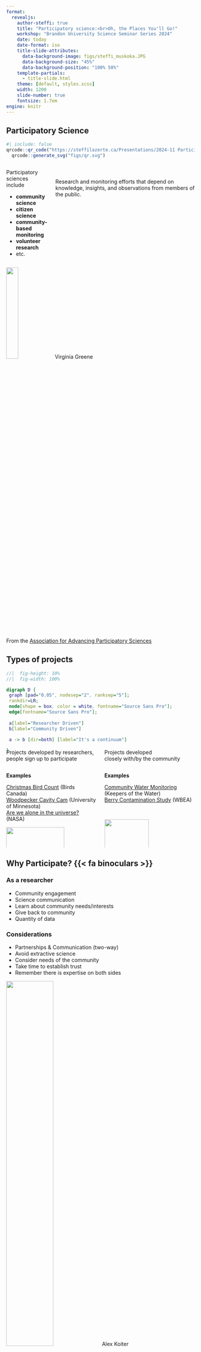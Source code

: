 ```yaml
---
format: 
  revealjs:
    author-steffi: true
    title: "Participatory science:<br>Oh, the Places You'll Go!"
    workshop: "Brandon University Science Seminar Series 2024"
    date: today
    date-format: iso
    title-slide-attributes: 
      data-background-image: figs/steffi_muskoka.JPG
      data-background-size: "45%"
      data-background-position: "100% 50%"
    template-partials:
      - title-slide.html
    theme: [default, styles.scss]
    width: 1200
    slide-number: true
    fontsize: 1.7em
engine: knitr
---
```


## Participatory Science

```r
#| include: false
qrcode::qr_code("https://steffilazerte.ca/Presentations/2024-11 Participatory science") |>
  qrcode::generate_svg("figs/qr.svg")
```


::::{.columns}

:::{.column}
Participatory sciences include

:::{style="margin-left: 2%"}
- **community science**
- **citizen science**
- **community-based monitoring**
- **volunteer research**
- etc.
:::
:::
:::{.column .center style="margin-top: 5%"}

Research and monitoring efforts that depend on [knowledge]{.hl}, [insights]{.hl}, and [observations]{.hl} from members of the public.
:::
::::

![](figs/citsci_VirginiaGreene.png){.absolute bottom=5% left=37.5% width=25%}
[Virginia Greene]{.absolute .attrib left=53% bottom=6%}

[From the [Association for Advancing Participatory Sciences](https://participatorysciences.org/)]{.footnote}




## Types of projects

:::{style="margin-bottom:-40px"}
```dot
//|  fig-height: 10%
//|  fig-width: 100%

digraph D {
 graph [pad="0.05", nodesep="2", ranksep="5"];
 rankdir=LR;
 node[shape = box, color = white, fontname="Source Sans Pro"];
 edge[fontname="Source Sans Pro"];
 
 a[label="Researcher Driven"]
 b[label="Community Driven"]
 
 a -> b [dir=both] [label="It's a continuum"]

}
```
:::


::::{.columns}

:::{.column .center width=50%}
[Projects developed by researchers,   
people sign up to participate]{.hl}
:::

:::{.column .center width=50%}
[Projects developed  
closely with/by the community]{.hl}

:::

::::



::::{.columns .fragment}

:::{.column .small .center width=50%}

**Examples** 

[Christmas Bird Count](https://www.birdscanada.org/bird-science/christmas-bird-count) (Birds Canada)   
[Woodpecker Cavity Cam](https://www.zooniverse.org/projects/elwest/woodpecker-cavity-cam)  (University of Minnesota)   
[Are we alone in the universe?](https://www.zooniverse.org/projects/ucla-seti-group/are-we-alone-in-the-universe)   (NASA)

![](figs/finches_cropped.JPG){width=80%}
[Steffi LaZerte]{.absolute .attrib left=37% bottom=-4%}

:::


:::{.column .small .center width=50%}
**Examples**   

[Community Water Monitoring](https://keepersofthewater.ca) (Keepers of the Water)   
[Berry Contamination Study](https://wbea.org/monitoring-programs/community-based-monitoring/) (WBEA)


![](figs/secchi.jpg){width=70% style="padding-top:30px"}
[Gertrud Nürnberg]{.absolute .attrib right=8% bottom=-2%}
:::

::::  



## Why Participate? {{< fa binoculars >}} 

### As a researcher

- Community engagement
- Science communication
- Learn about community needs/interests
- Give back to community
- Quantity of data

### Considerations
- [Partnerships]{.hl} & [Communication]{.hl} (two-way)
- Avoid extractive science
- Consider needs of the community
- Take time to establish trust
- Remember there is expertise on both sides

![](figs/engagement.JPG){.absolute right=0 bottom=0 width=50%}
[Alex Koiter]{.absolute .attrib right=0 bottom=-2%}


## Why Participate? {{< fa binoculars >}} 
### As a community member
- Engage in what's important to you
- Turn hobbies into data collection
- Learn more about scientific processes
- Help your community
- Fun activities

### Considerations
- Protocols are not always fun
- Not always clear how your part \
  contributes to the whole
- May require a minimum time commitment
- Will this be valuable to you?

![](figs/cbc.jpg){.absolute right=0 bottom=5% width=55%}
[Christmas Bird Count Selfie - Steffi LaZerte]{.absolute .attrib right=0 bottom=2%}

# Third role

Use data, but not involved in design or collection

![](figs/vivi_computer.jpg)


# Some of the Places You'll Go!

Examples using data from these kinds of projects

![](figs/places.png){fig-alt="A round hedgehog in a yellow beanie, knitting a teal scarf. Behind them are different outputs from \"knitting\" documents in R, including PDF, Word, LaTeX, html5, slides, eBooks, dashboards, and websites."}

[[[Illustration by Alison Hill and Allison Horst, for RStudio](https://allisonhorst.com/horst-hill-collaborations)]{.footnote}]{.small}

## {data-menu-title="eBird" background-image="figs/ebird.png" background-size="contain"}

## eBird

:::{layout-ncol=2 layout-valign="center"}
![](figs/ebird_web.png)

![](figs/ebird_app.png)
:::

## Migration and Distribution

[[Jared Sonnleitner, Steffi LaZerte, Ann McKellar, Nancy Flood, Matt Reudink]{.small}](https://doi.org/10.1002/ecs2.4316)

![](figs/bluebirds1.png){.absolute left=10% bottom=-5% width=50%}

![](figs/bluebird_western_Gregory_Smith.jpg){.absolute right=15% top=17% width=20%}
[Gregory Smith]{.absolute .attrib right=15.5% top=19%}
[Eastern Bluebirds]{.absolute style="text-align:left;" right=-2.5% top=28%}

![](figs/bluebird_mountain_Elaine_R_Wilson.jpg){.absolute right=15% top=44% width=20%}
[Elaine R. Wilson]{.absolute .attrib right=15.5% top=46%}
[Mountain Bluebirds]{.absolute right=-4.5% top=54%}

![](figs/bluebird_eastern_Don_Faulkner.jpg){.absolute right=15% bottom=-2% width=20%}
[Don Faulkner]{.absolute .attrib right=15.5% bottom=25%}
[Western Bluebirds]{.absolute right=-3% top=85%}

[[![](figs/ebird_logo.svg)](https://ebird.org)]{.absolute right=0 top=0 width=10%}

## Migration and Distribution

[[Erik Prytula, Matt Reudink, Steffi LaZerte, Jared Sonnleitner, Ann McKellar]{.small}](https://doi.org/10.5751/JFO-00341-940314)

![](figs/swifts1.png){.absolute left=5% bottom=-3% width=50%}

![](figs/swift_Kat_Sam.jpeg){.absolute right=5% bottom=20 width=32%}
[Kat+Sam]{.absolute .attrib right=5.5% bottom=30}

[See also [Birds Canada Swift Watch](https://www.birdscanada.org/bird-science/swiftwatch)]{.footnote .left}

[[![](figs/ebird_logo.svg)](https://ebird.org)]{.absolute right=0 top=0 width=10%}

## Banding Stations {style="text-align:center" background-image="figs/rocky_point.png" background-size="contain"}

## Vulture migration {background-image="figs/donnecke_vultures1.png" background-size="100%" background-position="bottom right"}

[[Don Kramer, Daniel Donnecke, Steffi LaZerte]{.small}](https://github.com/steffilazerte/vulture_migration)

[Daniel Donnecke]{.absolute .attrib right=0 bottom=0}

[[![](figs/rocky_point.jpg)](https://rpbo.org/)]{.absolute width=10% top=0 right=0}

## Turkey Vulture Migration

[[Don Kramer, Daniel Donnecke, Steffi LaZerte]{.small}](https://github.com/steffilazerte/vulture_migration)

[[![](figs/rocky_point.jpg)](https://rpbo.org/)]{.absolute width=10% top=0 right=0}

:::{layout-ncol=2 layout-valign="center"}
![](figs/vulture_plot.png)

![](figs/donnecke_vultures2.png)
:::

[Daniel Donnecke]{.absolute .attrib right=2% bottom=12%}


## Breeding Bird Survey of Canada

```r
#| cache: true
#| echo: false
#| fig-cap: "Canadian BBS Routes"

# pak::pkg_install("bbsBayes/bbsBayes2")

library(bbsBayes2)
library(dplyr)
library(ggplot2)
library(sf)

# fetch_bbs_data()

d <- load_bbs_data()$routes |>
  select(route, route_name, rpid, route_data_id, latitude, longitude, state, country)  |>
  distinct() |>
  st_as_sf(coords = c("longitude", "latitude"), crs = 4326)

m <- load_map(stratify_by = "bbs_cws") |>
  filter(country == "Canada") |>
  mutate(bcr = factor(bcr))

ggplot() +
  theme_minimal() +
  theme(legend.position = c(0.85, 0.9), legend.direction = "horizontal",
        legend.title.position = "top") +
  geom_sf(data = m, aes(fill = bcr)) +
  geom_sf(data = filter(d, country == "CA"), size = 0.5) +
  scale_fill_viridis_d(name = "Bird Conservation Region (BCR)")
```


## bbsBayes2 R package

[[Adam C. Smith, Brandon Edwards, Steffi LaZerte]{.small}](https://bbsbayes.github.io/bbsBayes2/)

:::{.spacer}
- Breeding Bird Survey (BBS) data
- Spatially explicit models
- Informs many species at risk assessments
:::


![](figs/bbsbayes2_barn_swallows.png){.absolute right=-5% top=15% width=60%}
[[![](figs/bbsbayes2.png)](https://bbsbayes.github.io/bbsBayes2/)]{.absolute top=0 right=10%}

## {#iNaturalist data-menu-title="iNaturalist" background-image="figs/inaturalist.png" background-size="contain"}

## iNaturalist

[[![](figs/inaturalist_logo)](https://www.inaturalist.org/)]{.absolute right=0 top=0% width=15%}

### Seek App

![](figs/seek.png)



## iNaturalist App/Web


[[![](figs/inaturalist_logo)](https://www.inaturalist.org/)]{.absolute right=0 top=0% width=15%}

### iNaturalist

![](figs/inaturalist_app.png)



## {#naturecounts data-menu-title="NatureCounts" background-image="figs/naturecounts.png" background-size="contain"}





## NatureCounts





### Includes

- eBird 
- iNaturalist
- Breeding Bird Surveys
- Christmas Bird Count
- Provincial Atlas Programs
- Banding station/Observatory counts
- ...

![](figs/birdscanada_logo.png){width=15% style="padding-left:10%"}

[[![](figs/naturecounts_logo.png)](https://naturecounts.ca/)]{.absolute right=0 top=-3% width=25%}

![](figs/bba_mb.png){.absolute right=0 top=10% width=60%}
[Manitoba Breeding Bird Atlas]{.absolute .attrib right=2% bottom=2%}



## Conservation and Trends

### Species at Risk Workflows
[with Danielle Ethier (BirdsCanada) and ECCC]{.small}
![](figs/birdscanada_logo.png){.absolute right=0 bottom=0 width=15%}

- [COSEWIC](https://cosewic.ca/index.php/en/) - National
- [WildSpecies](https://www.wildspecies.ca/) - Regional

[[![](figs/naturecounts_logo.png)](https://naturecounts.ca/)]{.absolute right=0 top=-3% width=25%}

### State of Canada's Birds

- Uses NatureCounts data
- Partnership between Environment and   
  Climate Change Canada and Birds Canada
- [Dynamic Report and Species Accounts](https://naturecounts.ca/nc/socb-epoc/main.jsp)

![](figs/eccc.png){.absolute width=30% left=-3% bottom=1%}
![](figs/birdscanada_logo.png){.absolute width=15% left=29% bottom=2%}


![](figs/state_of_canadas_birds2.png){.absolute width=58% right=-7% bottom=-7%}

[[![](figs/naturecounts_logo.png)](https://naturecounts.ca/)]{.absolute right=0 top=-3% width=25%}

## {#xenocanto data-menu-title="Xeno-Canto" background-image="figs/xeno_canto.png" background-size="contain"}


## White-throated Sparrow Song

[Ken Otter, Alexandra McKenna, Steffi LaZerte, Scott Ramsey](https://doi.org/10.1016/j.cub.2020.05.084) 

:::{.center}
![](figs/wtsp_wide.png)
:::

[[![](figs/xenocanto_logo.png)](https://xeno-canto.org/)]{.absolute right=0 top=-3% width=7%}


## {#sparrow data-menu-title="White-throated Sparrow Song" background-image="figs/wtsp_viral.png" background-size="contain"}


[[![](figs/xenocanto_logo.png)](https://xeno-canto.org/)]{.absolute right=0 top=-3% width=7%}

## Inspired a human song!
[Sherry Ryan](https://www.sherryryan.com/)

:::{.center}
<iframe width="100%" height="570" src="https://www.youtube.com/embed/D2S6dXdhCQ8?si=689a4yAzH0aLkh5I" title="YouTube video player" frameborder="0" allow="accelerometer; autoplay; clipboard-write; encrypted-media; gyroscope; picture-in-picture; web-share" referrerpolicy="strict-origin-when-cross-origin" allowfullscreen style="margin-top:20px"></iframe>
:::

<!-- -->

<!-- #### Song -->
<!-- <iframe width="560" height="315" src="https://www.youtube.com/embed/PkARoCOjlZw?si=W_fJxTdTu8YVdqNz" title="YouTube video player" frameborder="0" allow="accelerometer; autoplay; clipboard-write; encrypted-media; gyroscope; picture-in-picture; web-share" referrerpolicy="strict-origin-when-cross-origin" allowfullscreen></iframe> -->

[[![](figs/xenocanto_logo.png)](https://xeno-canto.org/)]{.absolute right=0 top=-3% width=7%}

# Not just birds...

## Secchi Disk Dip

- North American Lake Management Society (NALMS)
- Volunteer monitors record water transparency

[[![](figs/secchi.png)](https://www.nalms.org/secchidipin/about/)]{.absolute right=0 top=-3% width=10%}

![](figs/secchi.jpg){.absolute width=40% bottom=23% left=5%}
[Gertrud Nürnberg]{.absolute .attrib left=34% bottom=25%}

![](figs/secchi_map.jpg){.absolute width=60% bottom=0 right=-10%}
[NALMS]{.absolute .attrib right=-5% bottom=3%}

![](/figs/lakes_SK.png){.fragment .absolute width=50% bottom=-3% left=0}

## {#lake-winnipeg data-menu-title="Lake Winnipeg" background-image="figs/lake_winnipeg.png" background-size="contain"}

## Find a Project! {background-image="figs/wn_hawkwatch_narrow.jpg" background-size="60%" background-position="right"}

[**Westman Naturalists Hawk Watch 2024**]{.absolute .attrib right=0 top=-2%}

### Individual Projects {style="margin-top: 0"}

- [Westman Naturalists](https://westman-naturalists.github.io/)
- [eBird](https://ebird.org/home)
- [iNaturalist](https://www.inaturalist.org/)
- [Secchi Dip-In](https://www.nalms.org/secchidipin/about/)
- [Breeding Bird Survey](https://www.canada.ca/en/environment-climate-change/services/bird-surveys/landbird/north-american-breeding/overview.html)
  
### Collections {style="margin-top: 5pt"}

- [Birds Canada](https://www.birdscanada.org/you-can-help/citizen-science)
- [NASA projects](https://science.nasa.gov/citizen-science/)
- [SciStarter](https://scistarter.org/)
- [Zooniverse](https://www.zooniverse.org/)

### Resources {style="margin-top: 5pt"}

- [Platforms for hosting projects](https://participatorysciences.org/resources/platforms-for-hosting-participatory-science-projects/)

:::{.fragment}
[Thank you!]{.absolute right=15% top=10% style="font-size:220%; font-weight:bold;"}

![](figs/steffi_logo.png){.absolute bottom=60% right=10% width=30%}
:::
